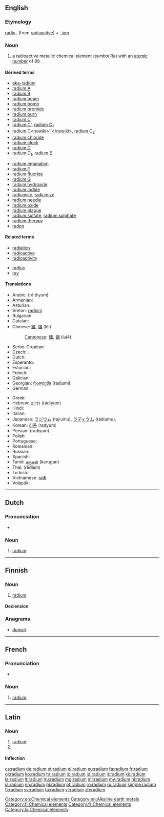 ==English==
{{rfc-auto}}
{{elements|Ra|francium|Fr|actinium|Ac}}

===Etymology===
[[radio-]] (from [[radioactive]]) + [[-ium]]

===Noun===
{{en-noun|-}}
{{wikipedia}}

# a radioactive metallic chemical element (''symbol'' Ra) with an [[atomic number]] of 88.

====Derived terms====
{{rel-top|terms derived from ''radium''}}
* [[eka-radium]]
* [[radium A]]
* [[radium B]]
* [[radium beam]]
* [[radium bomb]]
* [[radium bromide]]
* [[radium burn]]
* [[radium C]]
* [[radium C']], [[radium C1|radium C<sub>1</sub>]]
* [[radium C<nowiki>''</nowiki>]], [[radium C2|radium C<sub>2</sub>]]
* [[radium chloride]]
* [[radium clock]]
* [[radium D]]
* [[radium D1|radium D<sub>1</sub>]], [[radium E]]
{{rel-mid}}
* [[radium emanation]]
* [[radium F]]
* [[radium fluoride]]
* [[radium G]]
* [[radium hydroxide]]
* [[radium iodide]]
* [[radiumise]], [[radiumize]]
* [[radium needle]]
* [[radium oxide]]
* [[radium plaque]]
* [[radium sulfate]], [[radium sulphate]]
* [[radium therapy]]
* [[radon]]
{{rel-bottom}}

====Related terms====
{{rel-top}}
* [[radiation]]
* [[radioactive]]
* [[radioactivity]]
{{rel-mid}}
* [[radius]]
* [[ray]]
{{rel-bottom}}

====Translations====
{{trans-top|chemical element}}
* Arabic: {{Arab|[[راديوم|راديُوم]]}} (rá:diyum) {{m}}
* Armenian: {{t-|hy|ռադիում|tr=ṙadium}}
* Asturian: {{t-|ast|radiu|m}}
* Breton: [[radiom]] {{m}}
* Bulgarian: {{t-|bg|радий|m|tr=radij}}
* Catalan: {{t-|ca|radi|m}}
* Chinese: [[鐳]], [[镭]] (léi)
*: [[Cantonese]]: [[鐳]], [[镭]] (lui4)
* Serbo-Croatian: {{t|sh|radij|m}}
* Czech: {{t+|cs|radium|n}}, {{t-|cs|rádium|n}}
* Dutch: {{t+|nl|radium|n}}
* Esperanto: {{t-|eo|radiumo|xs=Esperanto}}
* Estonian: {{t-|et|raadium}}
* French: {{t+|fr|radium}}
* Galician: {{t+|gl|radio|m}}
* Georgian: [[რადიუმი]] (radiumi)
* German: {{t+|de|Radium|n}}
{{trans-mid}}
* Greek: {{t+|el|ράδιο|n|tr=rádio}}
* Hebrew: [[רדיום]] (radiyum)
* Hindi: {{t|hi|तेजातु|tr=tejaatu|sc=Deva}}
* Italian: {{t+|it|radio|m}}
* Japanese: [[ラジウム]] (rajiumu), [[ラディウム]] (radiumu), {{t|ja|鐳|sc=Jpan}}
* Korean: [[라듐]] (radyum)
* Persian: {{fa-Arab|[[راديوم]]}} (radiyum)
* Polish: {{t+|pl|rad|m}}
* Portuguese: {{t+|pt|rádio|m}}
* Romanian: {{t+|ro|radiu|n}}
* Russian: {{t+|ru|радий|m|tr=rádij}}
* Spanish: {{t+|es|radio}}
* Tamil: [[கருகன்]] (karugan)
* Thai: {{Thai|[[เรเดียม]]}} (rēdiam)
* Turkish: {{t+|tr|radyum}}
* Vietnamese: [[rađi]]
* Volapük: {{t+|vo|radin|xs=Volapük}}
{{trans-bottom}}

[[Category:en:Chemical elements]]
[[Category:en:Alkaline earth metals]]

----

==Dutch==
{{wikipedia|lang=nl}}
{{elements|Ra|francium|Fr|actinium|Ac|lang=nl}}

===Pronunciation===
* {{audio|Nl-radium.ogg|Audio}}

===Noun===
{{nl-noun|n|-|-}}

# [[#English|radium]]

----

==Finnish==
{{wikipedia|lang=fi}}

===Noun===
{{fi-noun}}

# [[#English|radium]]

====Declension====
{{fi-decl-tuoli|radium|nopl=1|i=0}}

===Anagrams===
* [[dumari#Finnish|dumari]]

[[Category:fi:Chemical elements]]

----

==French==
{{wikipedia|lang=fr}}

===Pronunciation===
* {{IPA|/ʁa.djɔm/|lang=fr}}

===Noun===
{{fr-noun-unc|m}}

# [[#English|radium]]

[[Category:fr:Chemical elements]]

----

==Latin==
{{wikipedia|lang=la}}

===Noun===
{{la-noun|radium|radii|radiī|n|second}}

# [[#English|radium]]
# {{inflection of|radius|radius|acc|s|lang=la}}

====Inflection====
{{la-decl-2nd-N|radi}}

[[Category:la:Chemical elements]]

[[cs:radium]]
[[de:radium]]
[[et:radium]]
[[el:radium]]
[[eu:radium]]
[[fa:radium]]
[[fr:radium]]
[[gl:radium]]
[[ko:radium]]
[[hr:radium]]
[[io:radium]]
[[id:radium]]
[[it:radium]]
[[kk:radium]]
[[la:radium]]
[[lt:radium]]
[[hu:radium]]
[[mg:radium]]
[[ml:radium]]
[[my:radium]]
[[nl:radium]]
[[ja:radium]]
[[nn:radium]]
[[pl:radium]]
[[pt:radium]]
[[ro:radium]]
[[ru:radium]]
[[simple:radium]]
[[fi:radium]]
[[sv:radium]]
[[ta:radium]]
[[vi:radium]]
[[zh:radium]]